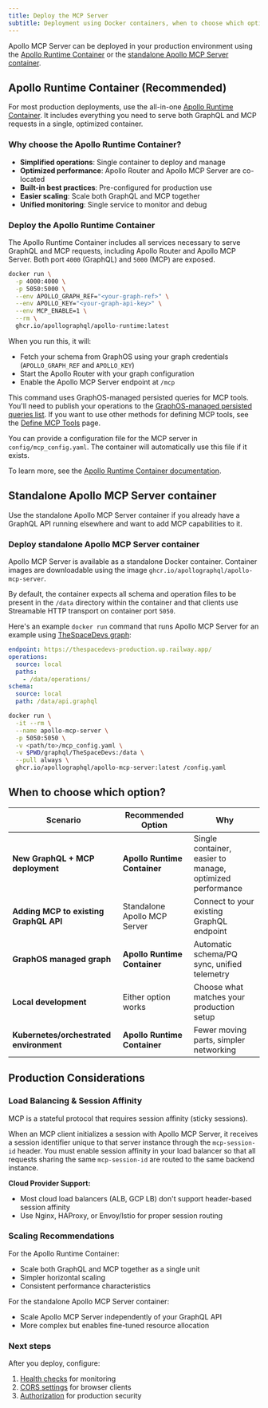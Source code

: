 ```yaml
---
title: Deploy the MCP Server
subtitle: Deployment using Docker containers, when to choose which option, and production considerations
---
```


Apollo MCP Server can be deployed in your production environment using the [Apollo Runtime Container](#apollo-runtime-container-recommended) or the [standalone Apollo MCP Server container](#standalone-apollo-mcp-server-container).

## Apollo Runtime Container (Recommended)

For most production deployments, use the all-in-one [Apollo Runtime Container](/graphos/routing/self-hosted/containerization/docker). It includes everything you need to serve both GraphQL and MCP requests in a single, optimized container.

### Why choose the Apollo Runtime Container?

- **Simplified operations**: Single container to deploy and manage
- **Optimized performance**: Apollo Router and Apollo MCP Server are co-located
- **Built-in best practices**: Pre-configured for production use
- **Easier scaling**: Scale both GraphQL and MCP together
- **Unified monitoring**: Single service to monitor and debug

### Deploy the Apollo Runtime Container

The Apollo Runtime Container includes all services necessary to serve GraphQL and MCP requests, including Apollo Router and Apollo MCP Server. Both port `4000` (GraphQL) and `5000` (MCP) are exposed.

```bash title="Deploy with GraphOS (Recommended)"
docker run \
  -p 4000:4000 \
  -p 5050:5000 \
  --env APOLLO_GRAPH_REF="<your-graph-ref>" \
  --env APOLLO_KEY="<your-graph-api-key>" \
  --env MCP_ENABLE=1 \
  --rm \
  ghcr.io/apollographql/apollo-runtime:latest
```

When you run this, it will:

- Fetch your schema from GraphOS using your graph credentials (`APOLLO_GRAPH_REF` and `APOLLO_KEY`)
- Start the Apollo Router with your graph configuration
- Enable the Apollo MCP Server endpoint at `/mcp`

This command uses GraphOS-managed persisted queries for MCP tools. You'll need to publish your operations to the [GraphOS-managed persisted queries list](/apollo-mcp-server/define-tools#from-graphos-managed-persisted-queries). If you want to use other methods for defining MCP tools, see the [Define MCP Tools](/apollo-mcp-server/define-tools) page.

You can provide a configuration file for the MCP server in `config/mcp_config.yaml`. The container will automatically use this file if it exists.

To learn more, see the [Apollo Runtime Container documentation](/graphos/routing/self-hosted/containerization/docker).

## Standalone Apollo MCP Server container

Use the standalone Apollo MCP Server container if you already have a GraphQL API running elsewhere and want to add MCP capabilities to it.

### Deploy standalone Apollo MCP Server container

Apollo MCP Server is available as a standalone Docker container. Container images are downloadable using the image `ghcr.io/apollographql/apollo-mcp-server`.

By default, the container expects all schema and operation files to be present in the `/data` directory within the container and that clients use Streamable HTTP transport on container port `5050`.

Here's an example `docker run` command that runs Apollo MCP Server for an example using [TheSpaceDevs graph](https://thespacedevs-production.up.railway.app/):

```yaml title="mcp_config.yaml"
endpoint: https://thespacedevs-production.up.railway.app/
operations:
  source: local
  paths:
    - /data/operations/
schema:
  source: local
  path: /data/api.graphql
```

```sh showLineNumbers=false
docker run \
  -it --rm \
  --name apollo-mcp-server \
  -p 5050:5050 \
  -v <path/to>/mcp_config.yaml \
  -v $PWD/graphql/TheSpaceDevs:/data \
  --pull always \
  ghcr.io/apollographql/apollo-mcp-server:latest /config.yaml
```

## When to choose which option?

| Scenario                                | Recommended Option           | Why                                                       |
| --------------------------------------- | ---------------------------- | --------------------------------------------------------- |
| **New GraphQL + MCP deployment**        | **Apollo Runtime Container** | Single container, easier to manage, optimized performance |
| **Adding MCP to existing GraphQL API**  | Standalone Apollo MCP Server | Connect to your existing GraphQL endpoint                 |
| **GraphOS managed graph**               | **Apollo Runtime Container** | Automatic schema/PQ sync, unified telemetry               |
| **Local development**                   | Either option works          | Choose what matches your production setup                 |
| **Kubernetes/orchestrated environment** | **Apollo Runtime Container** | Fewer moving parts, simpler networking                    

## Production Considerations

### Load Balancing & Session Affinity

MCP is a stateful protocol that requires session affinity (sticky sessions).

When an MCP client initializes a session with Apollo MCP Server, it receives a session identifier unique to that server instance through the `mcp-session-id` header. You must enable session affinity in your load balancer so that all requests sharing the same `mcp-session-id` are routed to the same backend instance.

**Cloud Provider Support:**

- Most cloud load balancers (ALB, GCP LB) don't support header-based session affinity
- Use Nginx, HAProxy, or Envoy/Istio for proper session routing

### Scaling Recommendations

For the Apollo Runtime Container:

- Scale both GraphQL and MCP together as a single unit
- Simpler horizontal scaling
- Consistent performance characteristics

For the standalone Apollo MCP Server container:

- Scale Apollo MCP Server independently of your GraphQL API
- More complex but enables fine-tuned resource allocation

### Next steps

After you deploy, configure:

1. [Health checks](/apollo-mcp-server/health-checks) for monitoring
2. [CORS settings](/apollo-mcp-server/cors) for browser clients
3. [Authorization](/apollo-mcp-server/auth) for production security
